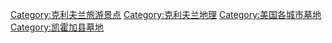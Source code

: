 {{Commons category|Cemeteries in Cleveland}}

[[Category:克利夫兰旅游景点|Category:克利夫兰旅游景点]]
[[Category:克利夫兰地理|Category:克利夫兰地理]]
[[Category:美国各城市墓地|Category:美国各城市墓地]]
[[Category:凯霍加县墓地|Category:凯霍加县墓地]]